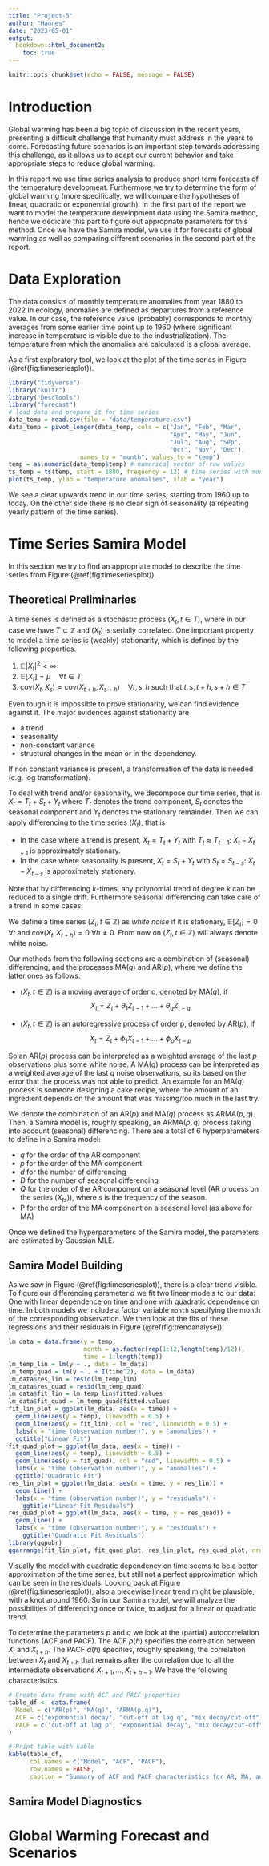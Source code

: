 ```yaml
---
title: "Project-5"
author: "Hannes"
date: "2023-05-01"
output: 
  bookdown::html_document2:
    toc: true
---
```


```r
knitr::opts_chunk$set(echo = FALSE, message = FALSE)
```

# Introduction

Global warming has been a big topic of discussion in the recent years, presenting a difficult challenge that humanity must address in the years to come. Forecasting future scenarios is an important step towards addressing this challenge, as it allows us to adapt our current behavior and take appropriate steps to reduce global warming.

In this report we use time series analysis to produce short term forecasts of the temperature development. Furthermore we try to determine the form of global warming (more specifically, we will compare the hypotheses of linear, quadratic or exponential growth). In the first part of the report we want to model the temperature development data using the Samira method, hence we dedicate this part to figure out appropriate parameters for this method. Once we have the Samira model, we use it for forecasts of global warming as well as comparing different scenarios in the second part of the report.

# Data Exploration

The data consists of monthly temperature anomalies from year 1880 to 2022 In ecology, anomalies are defined as departures from a reference value. In our case, the reference value (probably) corresponds to monthly averages from some earlier time point up to 1960 (where significant increase in temperature is visible due to the industrialization). The temperature from which the anomalies are calculated is a global average. 

As a first exploratory tool, we look at the plot of the time series in Figure (\@ref(fig:timeseriesplot)).

```r
library("tidyverse")
library("knitr")
library("DescTools")
library("forecast")
# load data and prepare it for time series
data_temp = read.csv(file = "data/temperature.csv")
data_temp = pivot_longer(data_temp, cols = c("Jan", "Feb", "Mar", 
                                             "Apr", "May", "Jun",
                                             "Jul", "Aug", "Sep", 
                                             "Oct", "Nov", "Dec"), 
                    names_to = "month", values_to = "temp")
temp = as.numeric(data_temp$temp) # numerical vector of raw values
ts_temp = ts(temp, start = 1880, frequency = 12) # time series with monthly frequency
plot(ts_temp, ylab = "temperature anomalies", xlab = "year")
```

We see a clear upwards trend in our time series, starting from 1960 up to today. On the other side there is no clear sign of seasonality (a repeating yearly pattern of the time series). 

# Time Series Samira Model

In this section we try to find an appropriate model to describe the time series from Figure (\@ref(fig:timeseriesplot)). 

## Theoretical Preliminaries

A time series is defined as a stochastic process $(X_t, t \in T)$, where in our case we have $T \subset \mathbb{Z}$ and $(X_t)$ is serially correlated. One important property to model a time series is (weakly) stationarity, which is defined by the following properties.

1. $\mathbb{E}|X_t|^2 < \infty$
2. $\mathbb{E}[X_t] = \mu \quad \forall t \in T$
3. $\text{cov}(X_t,X_s) = \text{cov}(X_{t+h}, X_{s+h}) \quad \forall t,s,h$ such that $t,s,t+h,s+h \in T$

Even tough it is impossible to prove stationarity, we can find evidence against it. The major evidences against stationarity are

* a trend
* seasonality
* non-constant variance
* structural changes in the mean or in the dependency.

If non constant variance is present, a transformation of the data is needed (e.g. log transformation).

To deal with trend and/or seasonality, we decompose our time series, that is $X_t = T_t + S_t + Y_t$ where $T_t$ denotes the trend component, $S_t$ denotes the seasonal component and $Y_t$ denotes the stationary remainder. Then we can apply differencing to the time series $(X_t)$, that is 

* In the case where a trend is present, $X_t = T_t + Y_t$ with $T_t \approx T_{t-1}$: $X_t - X_{t-1}$ is approximately stationary.
* In the case where seasonality is present, $X_t = S_t + Y_t$ with $S_t = S_{t-s}$: $X_t - X_{t-s}$ is approximately stationary.

Note that by differencing $k$-times, any polynomial trend of degree $k$ can be reduced to a single drift. Furthermore seasonal differencing can take care of a trend in some cases.

We define a time series $(Z_t, t \in \mathbb{Z})$ as *white noise* if it is stationary, $\mathbb{E}[Z_t]=0$ $\forall t$ and $\text{cov}(X_t, X_{t+h}) = 0$ $\forall h \neq 0$. From now on $(Z_t, t \in \mathbb{Z})$ will always denote white noise.

Our methods from the following sections are a combination of (seasonal) differencing, and the processes MA$(q)$ and AR$(p)$, where we define the latter ones as follows.

* $(X_t, t\in \mathbb{Z})$ is a moving average of order q, denoted by MA$(q)$, if 
$$
X_t = Z_t + \theta_1 Z_{t-1} + ... +  \theta_q Z_{t-q   }
$$

* $(X_t, t\in \mathbb{Z})$ is an autoregressive process of order p, denoted by AR$(p)$, if 
$$
X_t = Z_t + \phi_1 X_{t-1} + ... +  \phi_p X_{t-p}
$$

So an AR$(p)$ process can be interpreted as a weighted average of the last $p$ observations plus some white noise. A MA$(q)$ process can be interpreted as a weighted average of the last $q$ noise observations, so its based on the error that the process was not able to predict. An example for an MA$(q)$ process is someone designing a cake recipe, where the amount of an ingredient depends on the amount that was missing/too much in the last try. 


We denote the combination of an AR$(p)$ and MA$(q)$ process as ARMA$(p,q)$. Then, a Samira model is, roughly speaking, an ARMA$(p,q)$ process taking into account (seasonal) differencing. There are a total of 6 hyperparameters to define in a Samira model:

* $q$ for the order of the AR component
* $p$ for the order of the MA component
* $d$ for the number of differencing
* $D$ for the number of seasonal differencing
* $Q$ for the order of the AR component on a seasonal level (AR process on the series $(X_{ts})$), where $s$ is the frequency of the season.
* P for the order of the MA component on a seasonal level (as above for MA)

Once we defined the hyperparameters of the Samira model, the parameters are estimated by Gaussian MLE.

## Samira Model Building

As we saw in Figure (\@ref(fig:timeseriesplot)), there is a clear trend visible. To figure our differencing parameter $d$ we fit two linear models to our data: One with linear dependence on time and one with quadratic dependence on time. In both models we include a factor variable `month` specifying the month of the corresponding observation. We then look at the fits of these regressions and their residuals in Figure (\@ref(fig:trendanalyse)).

```r
lm_data = data.frame(y = temp, 
                     month = as.factor(rep(1:12,length(temp)/12)),
                     time = 1:length(temp))
lm_temp_lin = lm(y ~ ., data = lm_data)
lm_temp_quad = lm(y ~ . + I(time^2), data = lm_data)
lm_data$res_lin = resid(lm_temp_lin)
lm_data$res_quad = resid(lm_temp_quad)
lm_data$fit_lin = lm_temp_lin$fitted.values
lm_data$fit_quad = lm_temp_quad$fitted.values
fit_lin_plot = ggplot(lm_data, aes(x = time)) + 
  geom_line(aes(y = temp), linewidth = 0.5) +
  geom_line(aes(y = fit_lin), col = "red", linewidth = 0.5) +
  labs(x = "time (observation number)", y = "anomalies") +
  ggtitle("Linear Fit")
fit_quad_plot = ggplot(lm_data, aes(x = time)) + 
  geom_line(aes(y = temp), linewidth = 0.5) +
  geom_line(aes(y = fit_quad), col = "red", linewidth = 0.5) + 
  labs(x = "time (observation number)", y = "anomalies") +
  ggtitle("Quadratic Fit")
res_lin_plot = ggplot(lm_data, aes(x = time, y = res_lin)) +
  geom_line() +
  labs(x = "time (observation number)", y = "residuals") + 
    ggtitle("Linear Fit Residuals")
res_quad_plot = ggplot(lm_data, aes(x = time, y = res_quad)) + 
  geom_line() +
  labs(x = "time (observation number)", y = "residuals") + 
    ggtitle("Quadratic Fit Residuals")
library(ggpubr)
ggarrange(fit_lin_plot, fit_quad_plot, res_lin_plot, res_quad_plot, nrow = 2, ncol = 2)
```
Visually the model with quadratic dependency on time seems to be a better approximation of the time series, but still not a perfect approximation which can be seen in the residuals. Looking back at Figure (\@ref(fig:timeseriesplot)), also a piecewise linear trend might be plausible, with a knot around 1960. So in our Samira model, we will analyze the possibilities of differencing once or twice, to adjust for a linear or quadratic trend.

To determine the parameters $p$ and $q$ we look at the (partial) autocorrelation functions (ACF and PACF). The ACF $\rho(h)$ specifies the correlation between $X_t$ and $X_{t+h}$. The PACF $\alpha(h)$ specifies, roughly speaking, the correlation between $X_t$ and $X_{t+h}$ that remains after the correlation due to all the intermediate observations $X_{t+1},...,X_{t+h-1}$. We have the following characteristics.

```r
# Create data frame with ACF and PACF properties
table_df <- data.frame(
  Model = c("AR(p)", "MA(q)", "ARMA(p,q)"),
  ACF = c("exponential decay", "cut-off at lag q", "mix decay/cut-off"),
  PACF = c("cut-off at lag p", "exponential decay", "mix decay/cut-off")
)

# Print table with kable
kable(table_df, 
      col.names = c("Model", "ACF", "PACF"), 
      row.names = FALSE,
      caption = "Summary of ACF and PACF characteristics for AR, MA, and ARMA models.")

```


## Samira Model Diagnostics

# Global Warming Forecast and Scenarios